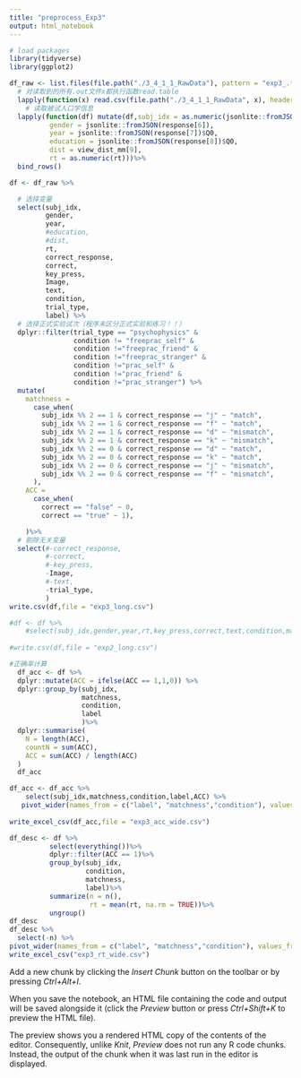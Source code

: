 ```yaml
---
title: "preprocess_Exp3"
output: html_notebook
---
```


```r
# load packages
library(tidyverse)
library(ggplot2)
```


```r
df_raw <- list.files(file.path("./3_4_1_1_RawData"), pattern = "exp3_.*\\.csv$") %>%
  # 对读取到的所有.out文件x都执行函数read.table
  lapply(function(x) read.csv(file.path("./3_4_1_1_RawData", x), header = TRUE)) %>%
    # 读取被试人口学信息
  lapply(function(df) mutate(df,subj_idx = as.numeric(jsonlite::fromJSON(response[5])$Q0), 
          gender = jsonlite::fromJSON(response[6]),
          year = jsonlite::fromJSON(response[7])$Q0,
          education = jsonlite::fromJSON(response[8])$Q0,
          dist = view_dist_mm[9],
          rt = as.numeric(rt)))%>%
  bind_rows()

```


```r
df <- df_raw %>% 

  # 选择变量
  select(subj_idx, 
         gender, 
         year, 
         #education, 
         #dist, 
         rt, 
         correct_response, 
         correct, 
         key_press, 
         Image, 
         text, 
         condition,
         trial_type,
         label) %>% 
  # 选择正式实验试次（程序未区分正式实验和练习！！）
  dplyr::filter(trial_type == "psychophysics" & 
                condition != "freeprac_self" & 
                condition !="freeprac_friend" & 
                condition !="freeprac_stranger" & 
                condition !="prac_self" & 
                condition !="prac_friend" & 
                condition !="prac_stranger") %>%
  mutate(
    matchness = 
      case_when(
        subj_idx %% 2 == 1 & correct_response == "j" ~ "match",
        subj_idx %% 2 == 1 & correct_response == "f" ~ "match",
        subj_idx %% 2 == 1 & correct_response == "d" ~ "mismatch", 
        subj_idx %% 2 == 1 & correct_response == "k" ~ "mismatch", 
        subj_idx %% 2 == 0 & correct_response == "d" ~ "match",
        subj_idx %% 2 == 0 & correct_response == "k" ~ "match",
        subj_idx %% 2 == 0 & correct_response == "j" ~ "mismatch",
        subj_idx %% 2 == 0 & correct_response == "f" ~ "mismatch",
      ),
    ACC = 
      case_when(
        correct == "false" ~ 0, 
        correct == "true" ~ 1),

    )%>%
  # 剔除无关变量
  select(#-correct_response, 
         #-correct,
         #-key_press, 
         -Image, 
         #-text,
         -trial_type,
         )
write.csv(df,file = "exp3_long.csv")
```


```r
#df <- df %>%
    #select(subj_idx,gender,year,rt,key_press,correct,text,condition,matchness,label,ACC) 
  
#write.csv(df,file = "exp2_long.csv")
```


```r
#正确率计算
  df_acc <- df %>%
  dplyr::mutate(ACC = ifelse(ACC == 1,1,0)) %>%
  dplyr::group_by(subj_idx,
                  matchness,
                  condition,
                  label
                  )%>%
  dplyr::summarise(
    N = length(ACC),
    countN = sum(ACC),
    ACC = sum(ACC) / length(ACC)
  ) 
  df_acc
```


```r
df_acc <- df_acc %>%
    select(subj_idx,matchness,condition,label,ACC) %>%
   pivot_wider(names_from = c("label", "matchness","condition"), values_from = "ACC")
  
write_excel_csv(df_acc,file = "exp3_acc_wide.csv")
```


```r
df_desc <- df %>%
          select(everything())%>%
          dplyr::filter(ACC == 1)%>%
          group_by(subj_idx,
                   condition,
                   matchness,
                   label)%>%
          summarize(n = n(),
                    rt = mean(rt, na.rm = TRUE))%>%
          ungroup()
df_desc
df_desc %>% 
  select(-n) %>% 
pivot_wider(names_from = c("label", "matchness","condition"), values_from = "rt") %>% 
write_excel_csv("exp3_rt_wide.csv")
```

Add a new chunk by clicking the *Insert Chunk* button on the toolbar or by pressing *Ctrl+Alt+I*.

When you save the notebook, an HTML file containing the code and output will be saved alongside it (click the *Preview* button or press *Ctrl+Shift+K* to preview the HTML file).

The preview shows you a rendered HTML copy of the contents of the editor. Consequently, unlike *Knit*, *Preview* does not run any R code chunks. Instead, the output of the chunk when it was last run in the editor is displayed.
